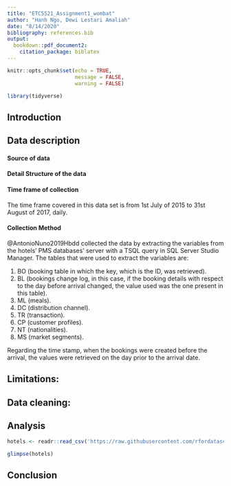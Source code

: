 ```yaml
---
title: "ETC5521_Assignment1_wombat"
author: "Hanh Ngo, Dewi Lestari Amaliah"
date: "8/14/2020"
bibliography: references.bib
output: 
  bookdown::pdf_document2:
    citation_package: biblatex
---
```


```r
knitr::opts_chunk$set(echo = TRUE,
                      message = FALSE,
                      warning = FALSE)
```

```r
library(tidyverse)
```

## Introduction


## Data description
#### Source of data


#### Detail Structure of the data


#### Time frame of collection

The time frame covered in this data set is from 1st July of 2015 to 31st August of 2017, daily. 


#### Collection Method

@AntonioNuno2019Hbdd collected the data by extracting the variables from the hotels' PMS databases' server with a TSQL query in SQL Server Studio Manager. The tables that were used to extract the variables are: 

1. BO (booking table in which the key, which is the ID, was retrieved).
2. BL (bookings change log, in this case, if the booking details with respect to the day before arrival changed, the value used was the one present in this table).
3. ML (meals).
4. DC (distribution channel).
5. TR (transaction).
6. CP (customer profiles).
7. NT (nationalities).
8. MS (market segments). 

Regarding the time stamp, when the bookings were created before the arrival, the values were retrieved on the day prior to the arrival date.

## Limitations:


## Data cleaning:


## Analysis

```r
hotels <- readr::read_csv('https://raw.githubusercontent.com/rfordatascience/tidytuesday/master/data/2020/2020-02-11/hotels.csv')
```

```r
glimpse(hotels)

```


## Conclusion
